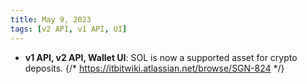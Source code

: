 ```yaml
---
title: May 9, 2023
tags: [v2 API, v1 API, UI]
---
```


- **v1 API, v2 API, Wallet UI**: SOL is now a supported asset for crypto deposits. {/* https://itbitwiki.atlassian.net/browse/SGN-824 */}
